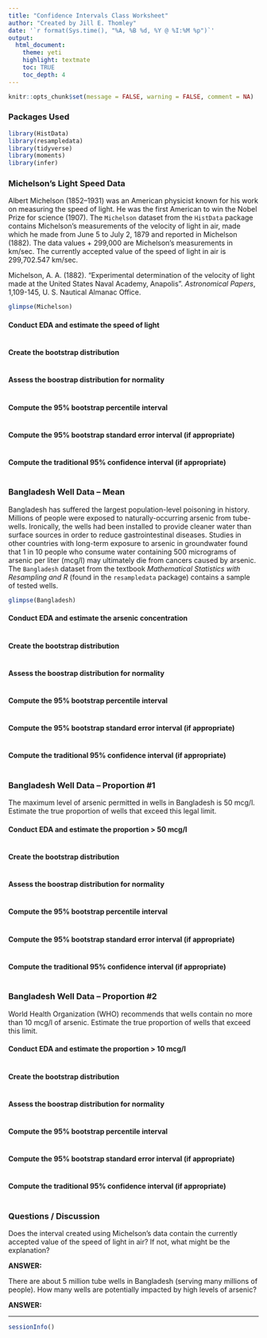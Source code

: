 ```yaml
---
title: "Confidence Intervals Class Worksheet"
author: "Created by Jill E. Thomley"
date: '`r format(Sys.time(), "%A, %B %d, %Y @ %I:%M %p")`'
output: 
  html_document: 
    theme: yeti
    highlight: textmate
    toc: TRUE
    toc_depth: 4
---
```


```r
knitr::opts_chunk$set(message = FALSE, warning = FALSE, comment = NA)
```

### Packages Used

```r
library(HistData)
library(resampledata)
library(tidyverse)
library(moments)
library(infer)
```


### Michelson's Light Speed Data

Albert Michelson (1852–1931) was an American physicist known for his work on measuring the speed of light. He was the first American to win the Nobel Prize for science (1907). The `Michelson` dataset from the `HistData` package contains Michelson's measurements of the velocity of light in air, made which he made from June 5 to July 2, 1879 and reported in Michelson (1882). The data values + 299,000 are Michelson's measurements in km/sec. The currently accepted value of the speed of light in air is 299,702.547 km/sec.

Michelson, A. A. (1882). "Experimental determination of the velocity of light made at the United States Naval Academy, Anapolis". *Astronomical Papers*, 1,109-145, U. S. Nautical Almanac Office.

```r
glimpse(Michelson)
```

#### Conduct EDA and estimate the speed of light

```r

```

#### Create the bootstrap distribution

```r

```

#### Assess the boostrap distribution for normality

```r

```

#### Compute the 95% bootstrap percentile interval

```r

```

#### Compute the 95% bootstrap standard error interval (if appropriate)

```r

```

#### Compute the traditional 95% confidence interval (if appropriate)

```r

```


### Bangladesh Well Data -- Mean

Bangladesh has suffered the largest population-level poisoning in history. Millions of people were exposed to naturally-occurring arsenic from tube-wells. Ironically, the wells had been installed to provide cleaner water than surface sources in order to reduce gastrointestinal diseases. Studies in other countries with long-term exposure to arsenic in groundwater found that 1 in 10 people who consume water containing 500 micrograms of arsenic per liter (mcg/l) may ultimately die from cancers caused by arsenic. The `Bangladesh` dataset from the textbook *Mathematical Statistics with Resampling and R* (found in the `resampledata` package) contains a sample of tested wells.

```r
glimpse(Bangladesh)
```

#### Conduct EDA and estimate the arsenic concentration

```r

```

#### Create the bootstrap distribution

```r

```

#### Assess the boostrap distribution for normality

```r

```

#### Compute the 95% bootstrap percentile interval

```r

```

#### Compute the 95% bootstrap standard error interval (if appropriate)

```r

```

#### Compute the traditional 95% confidence interval (if appropriate)

```r

```


### Bangladesh Well Data -- Proportion #1

The maximum level of arsenic permitted in wells in Bangladesh is 50 mcg/l. Estimate the true proportion of wells that exceed this legal limit.

#### Conduct EDA and estimate the proportion > 50 mcg/l

```r

```

#### Create the bootstrap distribution

```r

```

#### Assess the boostrap distribution for normality

```r

```

#### Compute the 95% bootstrap percentile interval

```r

```

#### Compute the 95% bootstrap standard error interval (if appropriate)

```r

```

#### Compute the traditional 95% confidence interval (if appropriate)

```r

```


### Bangladesh Well Data -- Proportion #2

World Health Organization (WHO) recommends that wells contain no more than 10 mcg/l of arsenic. Estimate the true proportion of wells that exceed this limit.

#### Conduct EDA and estimate the proportion > 10 mcg/l

```r

```

#### Create the bootstrap distribution

```r

```

#### Assess the boostrap distribution for normality

```r

```

#### Compute the 95% bootstrap percentile interval

```r

```

#### Compute the 95% bootstrap standard error interval (if appropriate)

```r

```

#### Compute the traditional 95% confidence interval (if appropriate)

```r

```


### Questions / Discussion

Does the interval created using Michelson's data contain the currently accepted value of the speed of light in air? If not, what might be the explanation?

**ANSWER:**


There are about 5 million tube wells in Bangladesh (serving many millions of people). How many wells are potentially impacted by high levels of arsenic?

**ANSWER:**


***
```r
sessionInfo()
```
